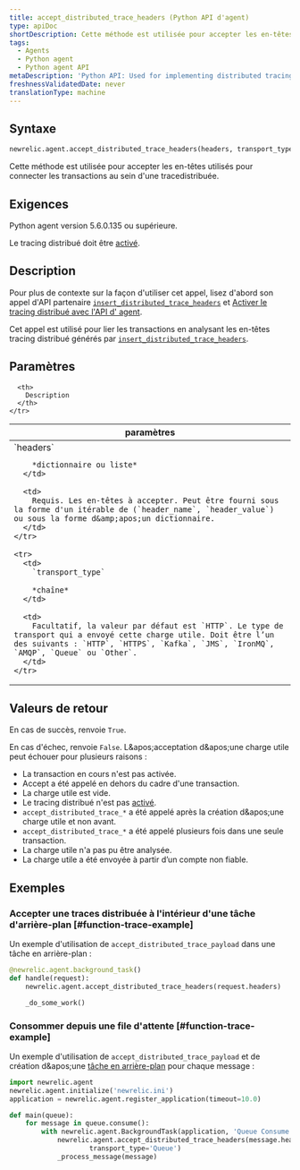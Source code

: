 ```yaml
---
title: accept_distributed_trace_headers (Python API d'agent)
type: apiDoc
shortDescription: Cette méthode est utilisée pour accepter les en-têtes utilisés pour connecter les transactions au sein d'une tracedistribuée.
tags:
  - Agents
  - Python agent
  - Python agent API
metaDescription: 'Python API: Used for implementing distributed tracing.'
freshnessValidatedDate: never
translationType: machine
---
```


## Syntaxe

```py
newrelic.agent.accept_distributed_trace_headers(headers, transport_type='HTTP')
```

Cette méthode est utilisée pour accepter les en-têtes utilisés pour connecter les transactions au sein d'une tracedistribuée.

## Exigences

Python agent version 5.6.0.135 ou supérieure.

Le tracing distribué doit être [activé](/docs/enable-distributed-tracing#python).

## Description

Pour plus de contexte sur la façon d'utiliser cet appel, lisez d'abord son appel d'API partenaire [`insert_distributed_trace_headers`](/docs/agents/python-agent/python-agent-api/insertdistributedtraceheaders-python-agent-api) et [Activer le tracing distribué avec l'API d' agent](/docs/enable-distributed-tracing#agent-apis).

Cet appel est utilisé pour lier les transactions en analysant les en-têtes tracing distribué générés par [`insert_distributed_trace_headers`](/docs/agents/python-agent/python-agent-api/insertdistributedtraceheaders-python-agent-api).

## Paramètres

<table>
  <thead>
    <tr>
      <th width="25%">
        paramètres
      </th>

      <th>
        Description
      </th>
    </tr>
  </thead>

  <tbody>
    <tr>
      <td>
        `headers`

        *dictionnaire ou liste*
      </td>

      <td>
        Requis. Les en-têtes à accepter. Peut être fourni sous la forme d'un itérable de (`header_name`, `header_value`) ou sous la forme d&amp;apos;un dictionnaire.
      </td>
    </tr>

    <tr>
      <td>
        `transport_type`

        *chaîne*
      </td>

      <td>
        Facultatif, la valeur par défaut est `HTTP`. Le type de transport qui a envoyé cette charge utile. Doit être l’un des suivants : `HTTP`, `HTTPS`, `Kafka`, `JMS`, `IronMQ`, `AMQP`, `Queue` ou `Other`.
      </td>
    </tr>
  </tbody>
</table>

## Valeurs de retour

En cas de succès, renvoie `True`.

En cas d'échec, renvoie `False`. L&amp;apos;acceptation d&amp;apos;une charge utile peut échouer pour plusieurs raisons :

* La transaction en cours n'est pas activée.
* Accept a été appelé en dehors du cadre d'une transaction.
* La charge utile est vide.
* Le tracing distribué n'est pas [activé](/docs/enable-distributed-tracing).
* `accept_distributed_trace_*` a été appelé après la création d&amp;apos;une charge utile et non avant.
* `accept_distributed_trace_*` a été appelé plusieurs fois dans une seule transaction.
* La charge utile n'a pas pu être analysée.
* La charge utile a été envoyée à partir d’un compte non fiable.

## Exemples

### Accepter une traces distribuée à l'intérieur d'une tâche d'arrière-plan [#function-trace-example]

Un exemple d'utilisation de `accept_distributed_trace_payload` dans une tâche en arrière-plan :

```py
@newrelic.agent.background_task()
def handle(request):
    newrelic.agent.accept_distributed_trace_headers(request.headers)

    _do_some_work()
```

### Consommer depuis une file d'attente [#function-trace-example]

Un exemple d'utilisation de `accept_distributed_trace_payload` et de création d&amp;apos;une [tâche en arrière-plan](/docs/agents/python-agent/supported-features/python-background-tasks) pour chaque message :

```py
import newrelic.agent
newrelic.agent.initialize('newrelic.ini')
application = newrelic.agent.register_application(timeout=10.0)

def main(queue):
    for message in queue.consume():
        with newrelic.agent.BackgroundTask(application, 'Queue Consume'):
            newrelic.agent.accept_distributed_trace_headers(message.headers,
                    transport_type='Queue')
            _process_message(message)
```